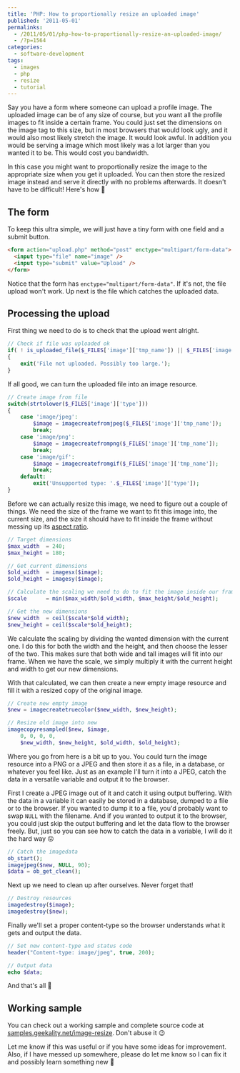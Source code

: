 ---
title: 'PHP: How to proportionally resize an uploaded image'
published: '2011-05-01'
permalinks:
  - /2011/05/01/php-how-to-proportionally-resize-an-uploaded-image/
  - /?p=1564
categories:
  - software-development
tags:
  - images
  - php
  - resize
  - tutorial
---

Say you have a form where someone can upload a profile image. The uploaded image can be of any size of course, but you want all the profile images to fit inside a certain frame. You could just set the dimensions on the image tag to this size, but in most browsers that would look ugly, and it would also most likely stretch the image. It would look awful. In addition you would be serving a image which most likely was a lot larger than you wanted it to be. This would cost you bandwidth.

In this case you might want to proportionally resize the image to the appropriate size when you get it uploaded. You can then store the resized image instead and serve it directly with no problems afterwards. It doesn't have to be difficult! Here's how 🙂

## The form

To keep this ultra simple, we will just have a tiny form with one field and a submit button.

```html
<form action="upload.php" method="post" enctype="multipart/form-data">
  <input type="file" name="image" />
  <input type="submit" value="Upload" />
</form>
```

Notice that the form has `enctype="multipart/form-data"`. If it's not, the file upload won't work. Up next is the file which catches the uploaded data.

## Processing the upload

First thing we need to do is to check that the upload went alright.

```php
// Check if file was uploaded ok
if( ! is_uploaded_file($_FILES['image']['tmp_name']) || $_FILES['image']['error'] !== UPLOAD_ERR_OK)
{
    exit('File not uploaded. Possibly too large.');
}
```

If all good, we can turn the uploaded file into an image resource.

```php
// Create image from file
switch(strtolower($_FILES['image']['type']))
{
    case 'image/jpeg':
        $image = imagecreatefromjpeg($_FILES['image']['tmp_name']);
        break;
    case 'image/png':
        $image = imagecreatefrompng($_FILES['image']['tmp_name']);
        break;
    case 'image/gif':
        $image = imagecreatefromgif($_FILES['image']['tmp_name']);
        break;
    default:
        exit('Unsupported type: '.$_FILES['image']['type']);
}
```

Before we can actually resize this image, we need to figure out a couple of things. We need the size of the frame we want to fit this image into, the current size, and the size it should have to fit inside the frame without messing up its [aspect ratio](http://en.wikipedia.org/wiki/Aspect_ratio).

```php
// Target dimensions
$max_width  = 240;
$max_height = 180;

// Get current dimensions
$old_width  = imagesx($image);
$old_height = imagesy($image);

// Calculate the scaling we need to do to fit the image inside our frame
$scale      = min($max_width/$old_width, $max_height/$old_height);

// Get the new dimensions
$new_width  = ceil($scale*$old_width);
$new_height = ceil($scale*$old_height);
```

We calculate the scaling by dividing the wanted dimension with the current one. I do this for both the width and the height, and then choose the lesser of the two. This makes sure that both wide and tall images will fit into our frame. When we have the scale, we simply multiply it with the current height and width to get our new dimensions.

With that calculated, we can then create a new empty image resource and fill it with a resized copy of the original image.

```php
// Create new empty image
$new = imagecreatetruecolor($new_width, $new_height);

// Resize old image into new
imagecopyresampled($new, $image,
    0, 0, 0, 0,
    $new_width, $new_height, $old_width, $old_height);
```

Where you go from here is a bit up to you. You could turn the image resource into a PNG or a JPEG and then store it as a file, in a database, or whatever you feel like. Just as an example I'll turn it into a JPEG, catch the data in a versatile variable and output it to the browser.

First I create a JPEG image out of it and catch it using output buffering. With the data in a variable it can easily be stored in a database, dumped to a file or to the browser. If you wanted to dump it to a file, you'd probably want to swap `NULL` with the filename. And if you wanted to output it to the browser, you could just skip the output buffering and let the data flow to the browser freely. But, just so you can see how to catch the data in a variable, I will do it the hard way 😛

```php
// Catch the imagedata
ob_start();
imagejpeg($new, NULL, 90);
$data = ob_get_clean();
```

Next up we need to clean up after ourselves. Never forget that!

```php
// Destroy resources
imagedestroy($image);
imagedestroy($new);
```

Finally we'll set a proper content-type so the browser understands what it gets and output the data.

```php
// Set new content-type and status code
header("Content-type: image/jpeg", true, 200);

// Output data
echo $data;
```

And that's all 🙂

## Working sample

You can check out a working sample and complete source code at [samples.geekality.net/image-resize](http://samples.geekality.net/image-resize/). Don't abuse it 😉

Let me know if this was useful or if you have some ideas for improvement. Also, if I have messed up somewhere, please do let me know so I can fix it and possibly learn something new 🙂
